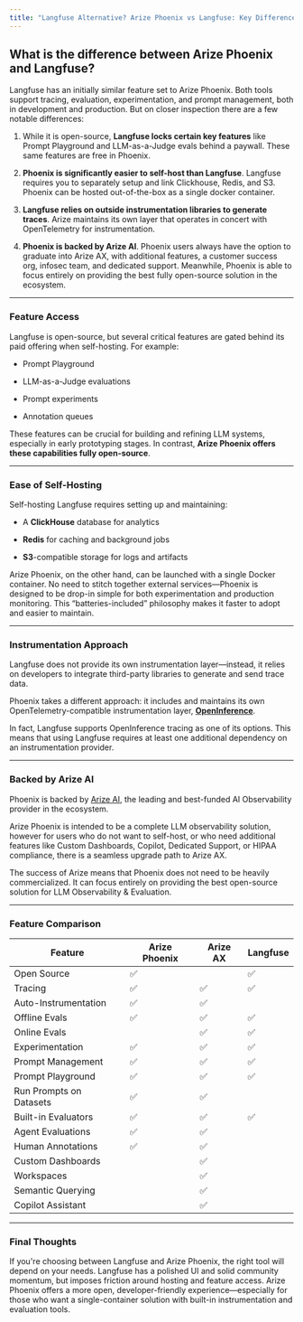 ```yaml
---
title: "Langfuse Alternative? Arize Phoenix vs Langfuse: Key Differences"
---
```


## What is the difference between Arize Phoenix and Langfuse?

Langfuse has an initially similar feature set to Arize Phoenix. Both tools support tracing, evaluation, experimentation, and prompt management, both in development and production. But on closer inspection there are a few notable differences:

1. While it is open-source, **Langfuse locks certain key features** like Prompt Playground and LLM-as-a-Judge evals behind a paywall. These same features are free in Phoenix.

2. **Phoenix is significantly easier to self-host than Langfuse**. Langfuse requires you to separately setup and link Clickhouse, Redis, and S3. Phoenix can be hosted out-of-the-box as a single docker container.

3. **Langfuse relies on outside instrumentation libraries to generate traces**. Arize maintains its own layer that operates in concert with OpenTelemetry for instrumentation.

4. **Phoenix is backed by Arize AI**. Phoenix users always have the option to graduate into Arize AX, with additional features, a customer success org, infosec team, and dedicated support. Meanwhile, Phoenix is able to focus entirely on providing the best fully open-source solution in the ecosystem.

***

### Feature Access

Langfuse is open-source, but several critical features are gated behind its paid offering when self-hosting. For example:

* Prompt Playground

* LLM-as-a-Judge evaluations

* Prompt experiments

* Annotation queues

These features can be crucial for building and refining LLM systems, especially in early prototyping stages. In contrast, **Arize Phoenix offers these capabilities fully open-source**.

***

### Ease of Self-Hosting

Self-hosting Langfuse requires setting up and maintaining:

* A **ClickHouse** database for analytics

* **Redis** for caching and background jobs

* **S3**-compatible storage for logs and artifacts

Arize Phoenix, on the other hand, can be launched with a single Docker container. No need to stitch together external services—Phoenix is designed to be drop-in simple for both experimentation and production monitoring. This “batteries-included” philosophy makes it faster to adopt and easier to maintain.

***

### Instrumentation Approach

Langfuse does not provide its own instrumentation layer—instead, it relies on developers to integrate third-party libraries to generate and send trace data.

Phoenix takes a different approach: it includes and maintains its own OpenTelemetry-compatible instrumentation layer, [**OpenInference**](https://github.com/Arize-ai/openinference).

In fact, Langfuse supports OpenInference tracing as one of its options. This means that using Langfuse requires at least one additional dependency on an instrumentation provider.

***

### Backed by Arize AI

Phoenix is backed by [Arize AI](https://arize.com), the leading and best-funded AI Observability provider in the ecosystem.

Arize Phoenix is intended to be a complete LLM observability solution, however for users who do not want to self-host, or who need additional features like Custom Dashboards, Copilot, Dedicated Support, or HIPAA compliance, there is a seamless upgrade path to Arize AX.

The success of Arize means that Phoenix does not need to be heavily commercialized. It can focus entirely on providing the best open-source solution for LLM Observability & Evaluation.

***

### Feature Comparison

| Feature                 | Arize Phoenix | Arize AX | Langfuse |
| ----------------------- | ------------- | -------- | -------- |
| Open Source             | ✅             |          | ✅        |
| Tracing                 | ✅             | ✅        | ✅        |
| Auto-Instrumentation    | ✅             | ✅        |          |
| Offline Evals           | ✅             | ✅        | ✅        |
| Online Evals            |               | ✅        | ✅        |
| Experimentation         | ✅             | ✅        | ✅        |
| Prompt Management       | ✅             | ✅        | ✅        |
| Prompt Playground       | ✅             | ✅        | ✅        |
| Run Prompts on Datasets | ✅             | ✅        |          |
| Built-in Evaluators     | ✅             | ✅        | ✅        |
| Agent Evaluations       | ✅             | ✅        |          |
| Human Annotations       | ✅             | ✅        |          |
| Custom Dashboards       |               | ✅        |          |
| Workspaces              |               | ✅        |          |
| Semantic Querying       |               | ✅        |          |
| Copilot Assistant       |               | ✅        |          |

***

### Final Thoughts

If you're choosing between Langfuse and Arize Phoenix, the right tool will depend on your needs. Langfuse has a polished UI and solid community momentum, but imposes friction around hosting and feature access. Arize Phoenix offers a more open, developer-friendly experience—especially for those who want a single-container solution with built-in instrumentation and evaluation tools.


